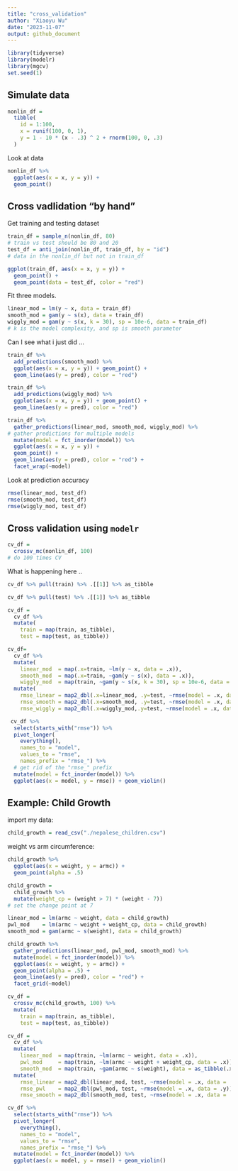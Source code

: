 ```yaml
---
title: "cross_validation"
author: "Xiaoyu Wu"
date: "2023-11-07"
output: github_document
---
```


```r
library(tidyverse)
library(modelr)
library(mgcv)
set.seed(1)
```

## Simulate data 
```r
nonlin_df = 
  tibble(
    id = 1:100,
    x = runif(100, 0, 1),
    y = 1 - 10 * (x - .3) ^ 2 + rnorm(100, 0, .3)
  )
```

Look at data 
```r
nonlin_df %>% 
  ggplot(aes(x = x, y = y)) + 
  geom_point()
```
## Cross vadlidation “by hand”
Get training and testing dataset 
```r
train_df = sample_n(nonlin_df, 80)
# train vs test should be 80 and 20 
test_df = anti_join(nonlin_df, train_df, by = "id")
# data in the nonlin_df but not in train_df

ggplot(train_df, aes(x = x, y = y)) + 
  geom_point() + 
  geom_point(data = test_df, color = "red")
```
Fit three models.  
```r
linear_mod = lm(y ~ x, data = train_df)
smooth_mod = gam(y ~ s(x), data = train_df)
wiggly_mod = gam(y ~ s(x, k = 30), sp = 10e-6, data = train_df)
# k is the model complexity, and sp is smooth parameter 
```
Can I see what i just did ...
```r
train_df %>% 
  add_predictions(smooth_mod) %>% 
  ggplot(aes(x = x, y = y)) + geom_point() + 
  geom_line(aes(y = pred), color = "red")
```

```r
train_df %>% 
  add_predictions(wiggly_mod) %>% 
  ggplot(aes(x = x, y = y)) + geom_point() + 
  geom_line(aes(y = pred), color = "red")
```

```r
train_df %>% 
  gather_predictions(linear_mod, smooth_mod, wiggly_mod) %>% 
# gather predictions for multiple models 
  mutate(model = fct_inorder(model)) %>% 
  ggplot(aes(x = x, y = y)) + 
  geom_point() + 
  geom_line(aes(y = pred), color = "red") + 
  facet_wrap(~model)
```
Look at prediction accuracy 
```r
rmse(linear_mod, test_df)
rmse(smooth_mod, test_df)
rmse(wiggly_mod, test_df)
```

## Cross validation using `modelr`
```r
cv_df = 
  crossv_mc(nonlin_df, 100) 
# do 100 times CV 
```
What is happening here .. 
```r
cv_df %>% pull(train) %>% .[[1]] %>% as_tibble
```

```r
cv_df %>% pull(test) %>% .[[1]] %>% as_tibble
```

```r
cv_df =
  cv_df %>% 
  mutate(
    train = map(train, as_tibble),
    test = map(test, as_tibble))
```

```r
cv_df=
  cv_df %>% 
  mutate(
    linear_mod  = map(.x=train, ~lm(y ~ x, data = .x)),
    smooth_mod  = map(.x=train, ~gam(y ~ s(x), data = .x)),
    wiggly_mod  = map(train, ~gam(y ~ s(x, k = 30), sp = 10e-6, data = .x))) %>% 
  mutate(
    rmse_linear = map2_dbl(.x=linear_mod, .y=test, ~rmse(model = .x, data = .y)),
    rmse_smooth = map2_dbl(.x=smooth_mod, .y=test, ~rmse(model = .x, data = .y)),
    rmse_wiggly = map2_dbl(.x=wiggly_mod,.y=test, ~rmse(model = .x, data = .y)))
```

```r
 cv_df %>% 
  select(starts_with("rmse")) %>% 
  pivot_longer(
    everything(),
    names_to = "model", 
    values_to = "rmse",
    names_prefix = "rmse_") %>% 
  # get rid of the "rmse_" prefix 
  mutate(model = fct_inorder(model)) %>% 
  ggplot(aes(x = model, y = rmse)) + geom_violin()
```
## Example: Child Growth
import my data: 
```r
child_growth = read_csv("./nepalese_children.csv")
```
weight vs arm circumference: 
```r
child_growth %>% 
  ggplot(aes(x = weight, y = armc)) + 
  geom_point(alpha = .5)
```

```r
child_growth =
  child_growth %>% 
  mutate(weight_cp = (weight > 7) * (weight - 7))
# set the change point at 7 
```

```r
linear_mod = lm(armc ~ weight, data = child_growth)
pwl_mod    = lm(armc ~ weight + weight_cp, data = child_growth)
smooth_mod = gam(armc ~ s(weight), data = child_growth)
```

```r
child_growth %>% 
  gather_predictions(linear_mod, pwl_mod, smooth_mod) %>% 
  mutate(model = fct_inorder(model)) %>% 
  ggplot(aes(x = weight, y = armc)) + 
  geom_point(alpha = .5) +
  geom_line(aes(y = pred), color = "red") + 
  facet_grid(~model)
```

```r
cv_df =
  crossv_mc(child_growth, 100) %>% 
  mutate(
    train = map(train, as_tibble),
    test = map(test, as_tibble))
```

```r
cv_df = 
  cv_df %>% 
  mutate(
    linear_mod  = map(train, ~lm(armc ~ weight, data = .x)),
    pwl_mod     = map(train, ~lm(armc ~ weight + weight_cp, data = .x)),
    smooth_mod  = map(train, ~gam(armc ~ s(weight), data = as_tibble(.x)))) %>% 
  mutate(
    rmse_linear = map2_dbl(linear_mod, test, ~rmse(model = .x, data = .y)),
    rmse_pwl    = map2_dbl(pwl_mod, test, ~rmse(model = .x, data = .y)),
    rmse_smooth = map2_dbl(smooth_mod, test, ~rmse(model = .x, data = .y)))
```

```r
cv_df %>% 
  select(starts_with("rmse")) %>% 
  pivot_longer(
    everything(),
    names_to = "model", 
    values_to = "rmse",
    names_prefix = "rmse_") %>% 
  mutate(model = fct_inorder(model)) %>% 
  ggplot(aes(x = model, y = rmse)) + geom_violin()
```

